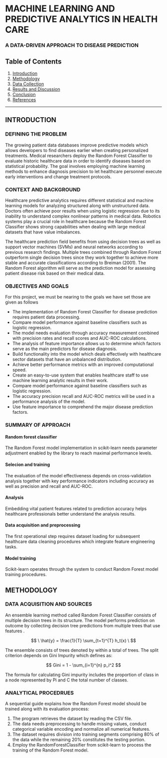 # MACHINE LEARNING AND PREDICTIVE ANALYTICS IN HEALTH CARE

### A DATA-DRIVEN APPROACH TO DISEASE PREDICTION

## Table of Contents

1.  [Introduction](#introduction)\
2.  [Methodology](#methodology)\
3.  [Data Collection](#data-collection)\
4.  [Results and Discussion](#results-and-discussion)\
5.  [Conclusion](#conclusion)\
6.  [References](#references)

------------------------------------------------------------------------

## INTRODUCTION {#introduction}

### DEFINING THE PROBLEM

The growing patient data databases improve predictive models which allows developers to find diseases earlier when creating personalized treatments. Medical researchers deploy the Random Forest Classifier to evaluate historic healthcare data in order to identify diseases based on statistical probability. The goal involves employing machine learning methods to enhance diagnosis precision to let healthcare personnel execute early interventions and change treatment protocols.

### CONTEXT AND BACKGROUND

Healthcare predictive analytics requires different statistical and machine learning models for analyzing structured along with unstructured data. Doctors often achieve poor results when using logistic regression due to its inability to understand complex nonlinear patterns in medical data. Robotics systems play a crucial role in healthcare because the Random Forest Classifier shows strong capabilities when dealing with large medical datasets that have value imbalances.

The healthcare prediction field benefits from using decision trees as well as support vector machines (SVMs) and neural networks according to previous research findings. Multiple trees combined through Random Forest outperform single decision trees since they work together to achieve more stable and accurate classifications according to Breiman (2001). The Random Forest algorithm will serve as the prediction model for assessing patient disease risk based on their medical data.

### OBJECTIVES AND GOALS

For this project, we must be nearing to the goals we have set those are given as follows

-   The implementation of Random Forest Classifier for disease prediction requires patient data processing.
-   Compare model performance against baseline classifiers such as logistic regression.
-   The model needs evaluation through accuracy measurement combined with precision rates and recall scores and AUC-ROC calculations.
-   The analysis of feature importance allows us to determine which factors serve as the main predictors for disease diagnosis.
-   Build functionality into the model which deals effectively with healthcare sector datasets that have an unbalanced distribution.
-   Achieve better performance metrics with an improved computational speed.
-   Create an easy-to-use system that enables healthcare staff to use machine learning analytic results in their work.
-   Compare model performance against baseline classifiers such as logistic regression.
-   The accuracy precision recall and AUC-ROC metrics will be used in a performance analysis of the model.
-   Use feature importance to comprehend the major disease prediction factors.

### SUMMARY OF APPROACH

#### Random forest classifier

The Random Forest model implementation in scikit-learn needs parameter adjustment enabled by the library to reach maximal performance levels.

#### Selecion and training

The evaluation of the model effectiveness depends on cross-validation analysis together with key performance indicators including accuracy as well as precision and recall and AUC-ROC.

#### Analysis

Embedding vital patient features related to prediction accuracy helps healthcare professionals better understand the analysis results.

#### Data acquisition and preprocessing

The first operational step requires dataset loading for subsequent healthcare data cleaning procedures which integrate feature engineering tasks.

#### Model training

Scikit-learn operates through the system to conduct Random Forest model training procedures.

## METHODOLOGY {#methodology}

### DATA ACQUISITION AND SOURCES

An ensemble learning method called Random Forest Classifier consists of multiple decision trees in its structure. The model performs prediction on outcome by collecting decision tree predictions from multiple trees that use features .

$$
\
\hat{y} = \frac{1}{T} \sum_{t=1}^{T} h_t(x)
\
$$

The ensemble consists of trees denoted by within a total of trees. The split criterion depends on Gini Impurity which defines as:

$$
Gini = 1 - \sum_{i=1}^{n} p_i^2
$$

The formula for calculating Gini impurity includes the proportion of class in a node represented by Pi and C the total number of classes.

### ANALYTICAL PROCEDRUES

A sequential guide explains how the Random Forest model should be trained along with its evaluation process:

1.  The program retrieves the dataset by reading the CSV file.
2.  The data needs preprocessing to handle missing values, conduct categorical variable encoding and normalize all numerical features.
3.  The dataset requires division into training segments comprising 80% of the data while the remaining 20% constitutes the testing portion.
4.  Employ the RandomForestClassifier from scikit-learn to process the training of the Random Forest model.
